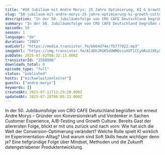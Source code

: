 ```yaml
---
title: "#50 Jubiläum mit Andre Morys: 25 Jahre Optimierung, KI & Growth Culture"
slug: "50-jubilaum-mit-andre-morys-25-jahre-optimierung-ki-growth-culture"
description: "In der 50. Jubiläumsfolge von CRO CAFE Deutschland begrüßen wir erneut Andre Morys – Gründer von Konversionskraft und Vordenker in Sachen Customer Experience, A/B-Testing und Growth Culture. Bereits Gast der allerersten Folge, blickt er mit uns zurück und nach vorn: Wie hat sich die Welt der Conversion-Optimierung verändert? Welche Rolle spielt KI wirklich im Experimentation-Alltag? Und warum sind Soft Skills heute wichtiger denn je? Eine tiefgründige Folge über Mindset, Methoden und die Zukunft datengetriebener Produktentwicklung."
summary: "In der 50. Jubiläumsfolge von CRO CAFE Deutschland begrüßen wir erneut Andre Morys – Gründer von Konversionskraft und Vordenker in Sachen Customer Experience, A/B-Testing und Growth Culture. Bereits Gast der allerersten Folge, blickt er mit uns zurück und nach vorn: Wie hat sich die Welt der Conversion-Optimierung verändert? Welche Rolle spielt KI wirklich im Experimentation-Alltag? Und warum sind Soft Skills heute wichtiger denn je? Eine tiefgründige Folge über Mindset, Methoden und die Zukunft datengetriebener Produktentwicklung."
episode: 50
season: 1
language: "de"
duration: "2983"
audioUrl: "https://media.transistor.fm/b664d74e/fb777022.mp3"
imageUrl: "https://img.transistor.fm/AldDhJRGK5dUWMOsiuXUT1CCybRiUJXEyXNwfqjV6UU/rs:fill:0:0:1/w:3000/h:3000/q:60/aHR0cHM6Ly9pbWct/dXBsb2FkLXByb2R1/Y3Rpb24udHJhbnNp/c3Rvci5mbS83NjRm/MzBkNjUwNGEwYjc0/YzRhZDRkMmQ1MzBk/NTk0MC5qcGc.webp"
pubDate: 2025-07-02T08:32:13.000Z
transistorId: "2580906"
downloads_total: 0
episode_type: "full"
status: "published"
hosts: ["michaelwitzenleiter"]
guests: ["andre-morys"]
keywords: []
createdAt: 2025-07-11T12:29:20.000Z
updatedAt: 2025-07-28T06:05:22.000Z
---
```


In der 50. Jubiläumsfolge von CRO CAFE Deutschland begrüßen wir erneut Andre Morys – Gründer von Konversionskraft und Vordenker in Sachen Customer Experience, A/B-Testing und Growth Culture. Bereits Gast der allerersten Folge, blickt er mit uns zurück und nach vorn: Wie hat sich die Welt der Conversion-Optimierung verändert? Welche Rolle spielt KI wirklich im Experimentation-Alltag? Und warum sind Soft Skills heute wichtiger denn je? Eine tiefgründige Folge über Mindset, Methoden und die Zukunft datengetriebener Produktentwicklung.
